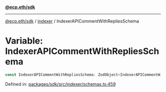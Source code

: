 [**@ecp.eth/sdk**](../../index.mdx)

***

[@ecp.eth/sdk](/sdk-reference/index.mdx) / [indexer](/sdk-reference/indexer/index.mdx) / IndexerAPICommentWithRepliesSchema

# Variable: IndexerAPICommentWithRepliesSchema

```ts
const IndexerAPICommentWithRepliesSchema: ZodObject<IndexerAPICommentWithRepliesSchemaType>;
```

Defined in: [packages/sdk/src/indexer/schemas.ts:459](https://github.com/ecp-eth/comments-monorepo/blob/main/packages/sdk/src/indexer/schemas.ts#L459)
